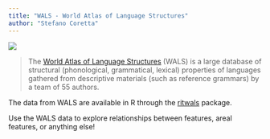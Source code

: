 ```yaml
---
title: "WALS - World Atlas of Language Structures"
author: "Stefano Coretta"
---
```


![](../img/wals.jpg)


> The [World Atlas of Language Structures](https://wals.info) (WALS) is a large database of structural (phonological, grammatical, lexical) properties of languages gathered from descriptive materials (such as reference grammars) by a team of 55 authors.

The data from WALS are available in R through the [ritwals](https://hkauhanen.github.io/ritwals/) package.

Use the WALS data to explore relationships between features, areal features, or anything else!
